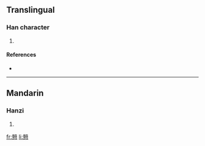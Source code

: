==Translingual==

===Han character===
{{Han char|rn=61|rad=心|as=21|sn=25|four=|canj=XX卜金心 (XXYCP), 卜金心 (YCP)}}

# {{defn|Han|sort=心21}}

====References====
* {{Han ref|kx=0409.270|dkj=11521|dj=0751.280|hdz=42372.230|uh=6205|ud=25093}}

----

==Mandarin==

===Hanzi===
{{cmn-hanzi|pin=[[gàng]] ([[gang4]])|wg=kang<sup>4</sup>}}

# {{defn|Mandarin}}

[[fr:戅]]
[[li:戅]]